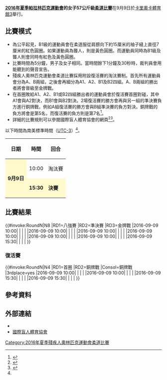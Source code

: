 {{noteTA|G1=Sports}}
{{Infobox Paralympic event
| event       = 女子57公斤級柔道
| games       = 2016年夏季
| image       = [[File:Judo_pictogram.svg|120px]]
| caption     = 
| venue       = [[卡里奧卡體育館3|卡里奧卡體育館3]]
| dates       = 9月9日
| competitors = 8
| nations     = 8<ref name=newslot>{{Cite web |url=http://www.ibsasport.org/sports/files/584-General-Judo-Rio-2016-Paralympic-Games-short-list.xlsx |title=Judo Rio 2016 Paralympic Games short list |accessdate=2016-09-08 |archive-date=2016-10-12 |archive-url=https://web.archive.org/web/20161012003627/http://www.ibsasport.org/sports/files/584-General-Judo-Rio-2016-Paralympic-Games-short-list.xlsx |dead-url=no }}</ref>
| gold        =  
| goldNPC     =  
| silver      =  
| silverNPC   =  
| bronze      =  
| bronzeNPC   =  
| prev        = [[2012年夏季殘疾人奧林匹克運動會女子57公斤級柔道比賽|2012]]
| next        = [[2020年夏季殘疾人奧林匹克運動會女子57公斤級柔道比賽|2020]]
}}
{{2016年夏季殘疾人奧林匹克運動會柔道比賽}}
'''[[2016年夏季帕拉林匹克運動會|2016年夏季帕拉林匹克運動會]]的女子57公斤級[[2016年夏季殘疾人奧林匹克運動會柔道比賽|柔道比賽]]'''在9月9日於[[卡里奧卡體育館3|卡里奧卡體育館3]]舉行。

== 比賽模式 ==
* 為公平起見，B1級的運動員會在柔道服從肩膀向下約15厘米的袖子縫上直徑7厘米的紅色圓圈。如果運動員為聾人，則是黃色圓圈。而運動員同時為B1級及聾人則會同時有紅色及黃色圓圈。
* 比賽時間為5分鐘，男子及女子相同。當時間餘下1分鐘及30秒時，裁判員會用能聽到的聲音宣告。
* 殘疾人奧林匹克運動會柔道比賽採用附設復活賽的淘汰賽制。首先所有運動員會分為A、B兩組，之後會再細分為A1、A2、B1及B2四組。A、B兩組的勝出者將會晉級至金牌戰。
* 在首圈敗給A1、A2、B1或B2四組勝出者的運動員會於復活賽首圈對碰，其中A1會與A2對決，而B1會與B2對決。2場復活賽的勝方會再與另一組的準決賽負方進行銅牌戰，例如A組復活賽的勝方會與B組準決賽的負方對決。銅牌戰的負方將會是第5名，而復活賽的負方則是第7名<ref name=schedule>{{Cite web |url=http://www.paralimpicos.es/publicacion/ficheros/Paralympic%20Explanatory%20Guide%20_%20Judo.pdf |title=Judo Explanatory Guide |access-date=2016-09-08 |archive-url=https://web.archive.org/web/20160330022005/http://www.paralimpicos.es/publicacion/ficheros/Paralympic%20Explanatory%20Guide%20_%20Judo.pdf |archive-date=2016-03-30 |dead-url=yes }}</ref>。
* 詳細的比賽規則可以參閱國際盲人體育協會的網頁<ref>{{Cite web |url=http://www.ibsasport.org/sports/files/437-Rules-IBSA-Judo-Regulations.pdf |title=IBSA JUDO REGULATIONS (IBR) |accessdate=2016-09-08 |archive-date=2016-10-12 |archive-url=https://web.archive.org/web/20161012004950/http://www.ibsasport.org/sports/files/437-Rules-IBSA-Judo-Regulations.pdf |dead-url=no }}</ref><ref>{{Cite web |url=http://www.ibsasport.org/sports/files/438-Rules-IBSA-Judo-Rules.pptx |title=IBSA Judo Rules |accessdate=2016-09-08 |archive-date=2016-10-12 |archive-url=https://web.archive.org/web/20161012004924/http://www.ibsasport.org/sports/files/438-Rules-IBSA-Judo-Rules.pptx |dead-url=no }}</ref>。
以下時間為南美標準時間（[[UTC-3|UTC-3]]）<ref name=schedule/>。
{| class="wikitable" style="text-align:center" width=400px
! 日期
! 時間
! 回合
|-
|style=background:lemonchiffon rowspan="2"| '''9月9日''' || 10:00 || 淘汰賽
|-
|style=background:lemonchiffon| '''15:30''' || style=background:lemonchiffon| '''決賽''' 
|}

== 比賽結果 ==
{{#invoke:RoundN|N8
|RD1=八強賽
|RD2=準決賽
|RD3=金牌戰
|2016-09-09 10:00| | | | 
|2016-09-09 10:00| | | | 
|2016-09-09 10:00| | | | 
|2016-09-09 10:00| | | | 
|2016-09-09 10:00| | | | 
|2016-09-09 10:00| | | | 
|2016-09-09 15:30| | | | 
}}

=== 復活賽 ===
{{#invoke:RoundN|N4
|RD1=首圈
|RD2=銅牌戰
|Consol=銅牌戰
|3rdplace=yes
|2016-09-09 10:00| | | | 
|2016-09-09 10:00| | | | 
|2016-09-09 15:30| | | | 
|2016-09-09 15:30| | | | 
}}

== 參考資料 ==
{{reflist}}

== 外部連結 ==
* {{Official|https://www.rio2016.com/en/paralympics/judo}}{{pt}}{{en}}{{es}}{{fr}}
* [http://www.ibsasport.org/ 國際盲人體育協會]{{Wayback|url=http://www.ibsasport.org/ |date=20160822112324 }}{{en}}

[[Category:2016年夏季殘疾人奧林匹克運動會柔道比賽|Category:2016年夏季殘疾人奧林匹克運動會柔道比賽]]